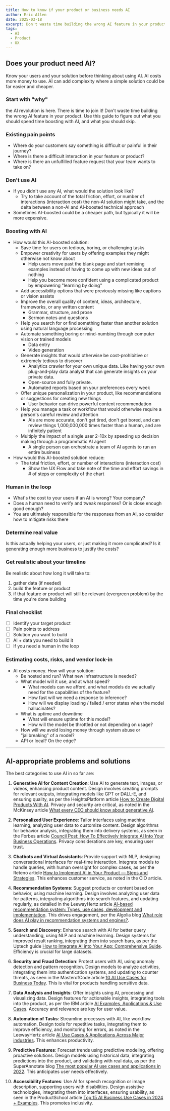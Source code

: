 ```yaml
---
title: How to know if your product or business needs AI
author: Eric Allen
date: 2025-03-18
excerpt: Don't waste time building the wrong AI feature in your product. Use this guide to figure out what you should spend time boosting with AI, and what you should skip.
tags:
  - AI
  - Product
  - UX
---
```


## Does your product need AI?

Know your users and your solution before thinking about using AI. AI costs more money to use. AI can add complexity where a simple solution could be far easier and cheaper.

### Start with "why"

the AI revolution is here. There is time to join it! Don't waste time building the wrong AI feature in your product. Use this guide to figure out what you should spend time boosting with AI, and what you should skip.

### Existing pain points

- Where do your customers say something is difficult or painful in their journey?
- Where is there a difficult interaction in your feature or product?
- Where is there an unfulfilled feature request that your team wants to take on?

### Don't use AI

- If you didn't use any AI, what would the solution look like?
  - Try to take account of the total friction, effort, or number of interactions (interaction cost) the non-AI solution might take, and the delta between a non-AI and AI-boosted technical approach
- Sometimes AI-boosted could be a cheaper path, but typically it will be more expensive.

### Boosting with AI

- How would this AI-boosted solution:
  - Save time for users on tedious, boring, or challenging tasks
  - Empower creativity for users by offering examples they might otherwise not know about
    - Help users move past the blank page and start remixing examples instead of having to come up with new ideas out of nothing
    - Help you become more confident using a complicated product by empowering "learning by doing"
  - Add accessibility options that were previously missing like captions or vision assists
  - Improve the overall quality of content, ideas, architecture, frameworks, or any written content
    - Grammar, structure, and prose
    - Sermon notes and questions
  - Help you search for or find something faster than another solution using natural language processing
  - Automate something boring or mind-numbing through computer vision or trained models
    - Data entry
    - Video generation
  - Generate insights that would otherwise be cost-prohibitive or extremely tedious to discover
    - Analytics crawler for your own unique data. Like having your own plug-and-play data analyst that can generate insights on your private data.
    - Open-source and fully private.
    - Automated reports based on your preferences every week
  - Offer unique personalization in your product, like recommendations or suggestions for creating new things
    - User behavior can drive powerful content recommendation
  - Help you manage a task or workflow that would otherwise require a person's careful review and attention
    - AIs are more accurate, don't get tired, don't get bored, and can review things 1,000,000,000 times faster than a human, and are infinitely patient
  - Multiply the impact of a single user 2-10x by speeding up decision making through a programmatic AI agent
    - A single person can orchestrate a team of AI agents to run an entire business
- How would this AI-boosted solution reduce:
  - The total friction, effort, or number of interactions (interaction cost)
    - Show the UX Flow and take note of the time and effort savings in # of steps or complexity of the chart

### Human in the loop

- What's the cost to your users if an AI is wrong? Your company?
- Does a human need to verify and tweak responses? Or is close enough good enough?
- You are ultimately responsible for the responses from an AI, so consider how to mitigate risks there

### Determine real value

Is this actually helping your users, or just making it more complicated? Is it generating enough more business to justify the costs?

### Get realistic about your timeline

Be realistic about how long it will take to:

1. gather data (if needed)
2. build the feature or product
3. if that feature or product will still be relevant (evergreen problem) by the time you're done building

### Final checklist

- [ ] Identify your target product
- [ ] Pain points to address
- [ ] Solution you want to build
- [ ] AI + data you need to build it
- [ ] If you need a human in the loop

### Estimating costs, risks, and vendor lock-in

- AI costs money. How will your solution:
  - Be hosted and run? What new infrastructure is needed?
  - What model will it use, and at what speed?
    - What models can we afford, and what models do we actually need for the capabilities of the feature?
    - How fast will we need a response to inference?
    - How will we display loading / failed / error states when the model hallucinates?
  - What is uptime and downtime
    - What will ensure uptime for this model?
    - How will the model be throttled or not depending on usage?
  - How will we avoid losing money through system abuse or "jailbreaking" of a model?
  - API or local? On the edge?

---

## AI-appropriate problems and solutions

The best categories to use AI in so far are:

1. **Generative AI for Content Creation**: Use AI to generate text, images, or videos, enhancing product content. Design involves creating prompts for relevant outputs, integrating models like GPT or DALL-E, and ensuring quality, as per the HeightsPlatform article [How to Create Digital Products With AI](https://www.heightsplatform.com/blog/how-to-create-digital-products-with-ai). Privacy and security are critical, as noted in the McKinsey article [What every CEO should know about generative AI](https://www.mckinsey.com/capabilities/mckinsey-digital/our-insights/what-every-ceo-should-know-about-generative-ai).

2. **Personalized User Experience**: Tailor interfaces using machine learning, analyzing user data to customize content. Design algorithms for behavior analysis, integrating them into delivery systems, as seen in the Forbes article [Council Post: How To Effectively Integrate AI Into Your Business Operations](https://www.forbes.com/councils/forbestechcouncil/2024/04/30/how-to-effectively-integrate-ai-into-your-business-operations/). Privacy considerations are key, ensuring user trust.

3. **Chatbots and Virtual Assistants**: Provide support with NLP, designing conversational interfaces for real-time interaction. Integrate models to handle queries, with human oversight for complex cases, as per the Reteno article [How to Implement AI in Your Product — Steps and Strategies](https://reteno.com/blog/how-to-implement-ai-in-your-digital-product-steps-and-strategies-expert-talks). This enhances customer service, as noted in the CIO article.

4. **Recommendation Systems**: Suggest products or content based on behavior, using machine learning. Design involves analyzing user data for patterns, integrating algorithms into search features, and updating regularly, as detailed in the LeewayHertz article [AI-based recommendation system: Types, use cases, development and implementation](https://www.leewayhertz.com/build-recommendation-system/). This drives engagement, per the Algolia blog [What role does AI play in recommendation systems and engines?](https://www.algolia.com/blog/ai/what-role-does-ai-play-in-recommendation-systems-and-engines).

5. **Search and Discovery**: Enhance search with AI for better query understanding, using NLP and machine learning. Design systems for improved result ranking, integrating them into search bars, as per the Uptech guide [How to Integrate AI into Your App: Comprehensive Guide](https://www.uptech.team/blog/how-to-integrate-ai-into-an-app). Efficiency is crucial for large datasets.

6. **Security and Fraud Detection**: Protect users with AI, using anomaly detection and pattern recognition. Design models to analyze activities, integrating them into authentication systems, and updating to counter threats, as seen in the MasterofCode article [10 AI Use Cases for Business Today](https://masterofcode.com/blog/10-amazing-cases-of-using-ai-in-business). This is vital for products handling sensitive data.

7. **Data Analysis and Insights**: Offer insights using AI, processing and visualizing data. Design features for actionable insights, integrating tools into the product, as per the IBM article [AI Examples, Applications & Use Cases](https://www.ibm.com/think/topics/artificial-intelligence-business-use-cases). Accuracy and relevance are key for user value.

8. **Automation of Tasks**: Streamline processes with AI, like workflow automation. Design tools for repetitive tasks, integrating them to improve efficiency, and monitoring for errors, as noted in the LeewayHertz article [AI Use Cases & Applications Across Major industries](https://www.leewayhertz.com/ai-use-cases-and-applications/). This enhances productivity.

9. **Predictive Features**: Forecast trends using predictive modeling, offering proactive solutions. Design models using historical data, integrating predictions into the product, and validating with real data, as per the SuperAnnotate blog [The most popular AI use cases and applications in 2022](https://www.superannotate.com/blog/most-popular-ai-use-cases). This anticipates user needs effectively.

10. **Accessibility Features**: Use AI for speech recognition or image description, supporting users with disabilities. Design assistive technologies, integrating them into interfaces, ensuring usability, as seen in the ProductSchool article [Top 15 AI Business Use Cases in 2024 + Examples](https://productschool.com/blog/artificial-intelligence/ai-business-use-cases). This promotes inclusivity.
